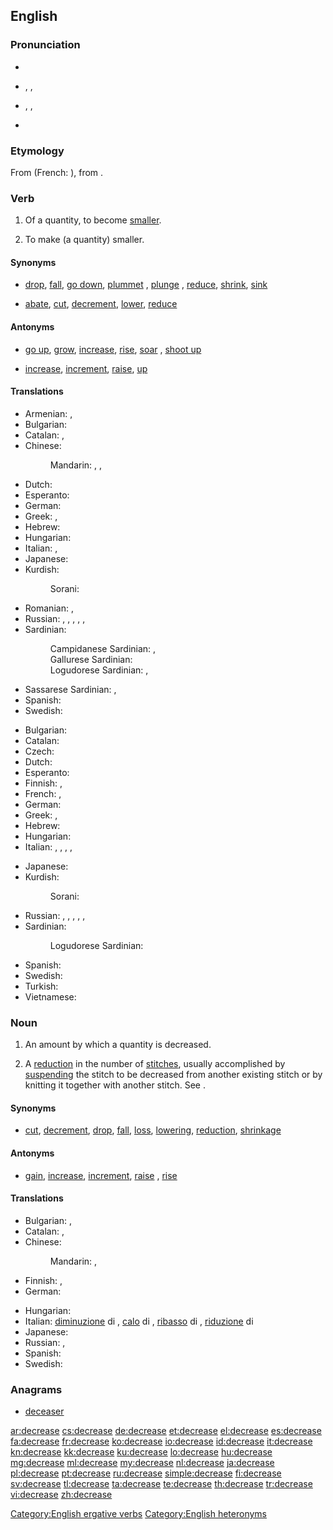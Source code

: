==English==

===Pronunciation===
* {{audio|En-us-decrease.ogg|Audio (US)}}
* {{a|verb}} {{enPR|dĭkrēs'}}, {{IPA|/dɪˈkɹiːs/}}, {{X-SAMPA|/dI"kr\i:s/}}
* {{a|noun}} {{enPR|dē'krēs}}, {{IPA|/ˈdiːkɹiːs/}}, {{X-SAMPA|/"di:kr\i:s/}}
* {{rhymes|iːs}}

===Etymology===
From {{etyl|fro|en}} {{term|descreistre|lang=fro}} (French: {{term|décroître|lang=fr}}), from {{etyl|la|en}} {{term|decrescere|lang=la}}.

===Verb===
{{en-verb|decreas|ing}}

# {{context|intransitive}} Of a quantity, to become [[smaller]].
# {{context|transitive}} To make (a quantity) smaller.

====Synonyms====
* {{sense|become smaller}} [[drop]], [[fall]], [[go down]], [[plummet]] {{qualifier|rapidly}}, [[plunge]] {{qualifier|rapidly}}, [[reduce]], [[shrink]], [[sink]]
* {{sense|make smaller}} [[abate]], [[cut]], [[decrement]], [[lower]], [[reduce]]

====Antonyms====
* {{sense|become larger}} [[go up]], [[grow]], [[increase]], [[rise]], [[soar]] {{qualifier|rapidly}}, [[shoot up]] {{qualifier|rapidly}}
* {{sense|make larger}} [[increase]], [[increment]], [[raise]], [[up]] {{qualifier|informal}}

====Translations====
{{trans-top|become smaller}}
* Armenian: {{t-|hy|փոքրանալ|tr=p’ok’ranal}}, {{t-|hy|պակասել|tr=pakasel}}
* Bulgarian: {{t-|bg|намалявам се|tr=namaljávam se}}
* Catalan: {{t+|ca|decréixer}}, {{t+|ca|disminuir}}
* Chinese:
*: Mandarin: {{t|cmn|減少|sc=Hani}}, {{t|cmn|减少|tr=jiǎnshǎo|sc=Hani}}, {{t|cmn|下降|tr=xiàjiàng|sc=Hani}}
* Dutch: {{t+|nl|afnemen}}
* Esperanto: {{t-|eo|malpliiĝi}}
* German: {{t+|de|abnehmen}}
* Greek: {{t+|el|μειώνομαι}}, {{t+|el|λιγοστεύω}}
* Hebrew: {{t-|he|פחת|tr=pakhát}}
* Hungarian: {{t+|hu|csökken}}
* Italian: {{t+|it|diminuire}}, {{t+|it|calare}}
* Japanese: {{t+|ja|減少|tr=げんしょうする, genshō suru|alt=減少する|sc=Jpan}}
* Kurdish:
*: Sorani: {{tø|ckb|که‌م کردن|sc=ku-Arab}}
{{trans-mid}}
* Romanian: {{t-|ro|descrește}}, {{t-|ro|scădea}}
* Russian: {{t+|ru|уменьшаться|tr=umenʹšátʹsja|sc=Cyrl}} {{impf}}, {{t+|ru|уменьшиться|tr=uménʹšitʹsja|sc=Cyrl}} {{pf.}}, {{t+|ru|снижаться|tr=snižátʹsja|sc=Cyrl}} {{impf}}, {{t+|ru|снизиться|tr=snízitʹsja|sc=Cyrl}} {{pf.}}, {{t+|ru|понижаться|tr=ponižátʹsja|sc=Cyrl}} {{impf}}, {{t+|ru|понизиться|tr=ponízitʹsja|sc=Cyrl}} {{pf.}}
* Sardinian:
*: Campidanese Sardinian: {{tø|sro|calai}}, {{tø|sro|menguai}}
*: Gallurese Sardinian: {{tø|sdn|affluscià}}
*: Logudorese Sardinian: {{tø|src|menguare}}, {{tø|src|minimare}}
* Sassarese Sardinian: {{tø|sdc|miminà}}, {{tø|sdc|abbracà}}
* Spanish: {{t+|es|disminuir}}
* Swedish: {{t+|sv|minska}}
{{trans-bottom}}

{{trans-top|make smaller}}
* Bulgarian: {{t+|bg|намалявам|tr=namaljávam}}
* Catalan: {{t+|ca|disminuir}}
* Czech: {{t-|cs|snížit}}
* Dutch: {{t+|nl|verminderen}}
* Esperanto: {{t-|eo|malpliigi}}
* Finnish: {{t+|fi|laskea}}, {{t+|fi|vähentää}}
* French: {{t+|fr|diminuer}}, {{t+|fr|réduire}}
* German: {{t+|de|verringern}}
* Greek: {{t+|el|μειώνω}}, {{t+|el|ελαττώνω}}
* Hebrew: {{t-|he|הפחית|tr=hifkhít}}
* Hungarian: {{t+|hu|csökkent}}
* Italian: {{t+|it|diminuire}}, {{t-|it|far calare}}, {{t-|it|ribassare}}, {{t+|it|ridurre}}, {{t-|it|decrementare}}
{{trans-mid}}
* Japanese: {{t-|ja|減少する|alt=減少させる|tr=げんしょうさせる, genshō saseru|sc=Jpan}}
* Kurdish:
*: Sorani: {{tø|ckb|که‌م کردن|sc=ku-Arab}}
* Russian: {{t+|ru|уменьшать|tr=umenʹšátʹ|sc=Cyrl}} {{impf}}, {{t+|ru|уменьшить|tr=uménʹšitʹ|sc=Cyrl}} {{pf.}}, {{t+|ru|понижать|tr=ponižátʹ|sc=Cyrl}} {{impf}}, {{t+|ru|понизить|tr=ponízitʹ|sc=Cyrl}} {{pf.}}, {{t+|ru|снижать|tr=snižátʹ|sc=Cyrl}} {{impf}}, {{t+|ru|снизить|tr=snízitʹ|sc=Cyrl}} {{pf.}}
* Sardinian:
*: Logudorese Sardinian: {{tø|src|mèngua}}
* Spanish: {{t+|es|disminuir}}
* Swedish: {{t+|sv|minska}}
* Turkish: {{t+|tr|azaltmak}}
* Vietnamese: {{t+|vi|hạ}}
{{trans-bottom}}

===Noun===
{{en-noun}}

# An amount by which a quantity is decreased.
# {{context|knitting}} A [[reduction]] in the number of [[stitch]]es, usually accomplished by [[suspend]]ing the stitch to be decreased from another existing stitch or by knitting it together with another stitch. See {{w|Decrease (knitting)}}.

====Synonyms====
* {{sense|amount by which a quantity is decreased}} [[cut]], [[decrement]], [[drop]], [[fall]], [[loss]], [[lowering]], [[reduction]], [[shrinkage]]

====Antonyms====
* {{sense|amount by which a quantity is decreased}} [[gain]], [[increase]], [[increment]], [[raise]] {{qualifier|US, of pay}}, [[rise]]

====Translations====
{{trans-top|amount of decrease}}
* Bulgarian: {{t+|bg|намаляване|n}}, {{t+|bg|намаление|n}}
* Catalan: {{t-|ca|disminució|f}}, {{t-|ca|decreixença|f}}
* Chinese:
*: Mandarin: {{t|cmn|減少|sc=Hani}}, {{t|cmn|减少|tr=jiǎnshǎo|sc=Hani}}
* Finnish: {{t+|fi|lasku}}, {{t-|fi|vähenemä}}
* German: {{t+|de|Verringerung|f}}
{{trans-mid}}
* Hungarian: {{t+|hu|csökkenés}}
* Italian: [[diminuzione]] di {{f}}, [[calo]] di {{m}}, [[ribasso]] di {{m}}, [[riduzione]] di {{f}}
* Japanese: {{t+|ja|減少|tr=げんしょう, genshō|sc=Jpan}}
* Russian: {{t+|ru|уменьшение|n|tr=umenʹšénije|sc=Cyrl}}, {{t+|ru|снижение|n|tr=snižénije|sc=Cyrl}}
* Spanish: {{t+|es|disminución|f}}
* Swedish: {{t+|sv|minskning|c}}
{{trans-bottom}}

===Anagrams===
* [[deceaser#English|deceaser]]

[[Category:English ergative verbs]]
[[Category:English heteronyms]]

[[ar:decrease]]
[[cs:decrease]]
[[de:decrease]]
[[et:decrease]]
[[el:decrease]]
[[es:decrease]]
[[fa:decrease]]
[[fr:decrease]]
[[ko:decrease]]
[[io:decrease]]
[[id:decrease]]
[[it:decrease]]
[[kn:decrease]]
[[kk:decrease]]
[[ku:decrease]]
[[lo:decrease]]
[[hu:decrease]]
[[mg:decrease]]
[[ml:decrease]]
[[my:decrease]]
[[nl:decrease]]
[[ja:decrease]]
[[pl:decrease]]
[[pt:decrease]]
[[ru:decrease]]
[[simple:decrease]]
[[fi:decrease]]
[[sv:decrease]]
[[tl:decrease]]
[[ta:decrease]]
[[te:decrease]]
[[th:decrease]]
[[tr:decrease]]
[[vi:decrease]]
[[zh:decrease]]